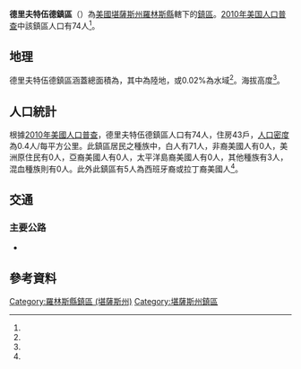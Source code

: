 {{noteTA
|G1=USState
}}
{{Infobox settlement
|official_name = 德里夫特伍德鎮區
|native_name = Driftwood Township
|settlement_type = 鎮區
|pushpin_map=USA Kansas
|coordinates_display = inline,title
|coordinates_region = US-KS
|subdivision_type = [[世界政區索引|國家]]
|subdivision_name = [[美国|美国]]
|subdivision_type1 = [[美國行政區劃|州]]
|subdivision_name1 = [[堪薩斯州|堪薩斯州]]
|subdivision_type2 = [[堪薩斯州行政區劃|縣]]
|subdivision_name2 = [[羅林斯縣_(堪薩斯州)|羅林斯縣]]
|area_total_km2 = 185.66
|area_land_km2 = 185.62
|area_water_km2 = 0.04
|area_total_sq_mi =
|area_land_sq_mi =
|area_water_sq_mi =
|area_water_percent = 0.02
|population_as_of = [[2010年美国人口普查|2010]]
|population_footnotes = <ref name="Census 2010">{{cite web| url=http://factfinder2.census.gov| title=Race, Hispanic or Latino, Age, and Housing Occupancy: 2010 Census Redistricting Data, Driftwood Township, Rawlins County, Kansas| publisher=U.S. Census Bureau, American FactFinder 2| accessdate=2016-10-23| archive-date=2013-09-11| archive-url=https://web.archive.org/web/20130911234518/http://factfinder2.census.gov/| dead-url=no}}</ref>
|population_total = 74
|population_density_km2 = auto
|elevation_footnotes = <ref name="gnis"/>
|elevation_m = 920
|elevation_ft = 
|latd = 39
|latm = 57
|lats = 56
|latNS = N
|longd = 101
|longm = 04
|longs = 59
|longEW = W
|postal_code_type =
|postal_code = 
|blank_name = [[聯邦資料處理標準|FIPS代碼]]
|blank_info = 20-18675
|blank1_name = [[地名信息系统|GNIS編號]] 
|blank1_info = 470902<ref name="gnis">{{cite web |url= {{Gnis3|470902}} |title= Driftwood Township, Rawlins County, Kansas|work= [[Geographic_Names_Information_System|Geographic Names Information System]]|publisher= [[United_States_Geological_Survey|United States Geological Survey]] |accessdate= 2016-10-23 }}</ref>
|website = 
|footnotes = 
}}

'''德里夫特伍德鎮區'''（{{lang-en|'''Driftwood Township'''}}）為[[美國|美國]][[堪薩斯州|堪薩斯州]][[羅林斯縣_(堪薩斯州)|羅林斯縣]]轄下的[[行政鎮區|鎮區]]。[[2010年美国人口普查|2010年美国人口普查]]中該鎮區人口有74人<ref name="Census 2010"/>。

==地理==
德里夫特伍德鎮區涵蓋總面積為{{convert|185.66|km2|sqmi}}，其中{{convert|185.62|km2|sqmi}}為陸地，{{convert|0.04|km2|sqmi}}或0.02%為水域<ref name="Census 2010"/>。海拔高度{{convert|920|m|ft}}<ref name="gnis"/>。

==人口統計==
根據[[2010年美國人口普查|2010年美國人口普查]]，德里夫特伍德鎮區人口有74人，住房43戶，[[人口密度|人口密度]]為0.4人/每平方公里。此鎮區居民之種族中，白人有71人，非裔美國人有0人，美洲原住民有0人，亞裔美國人有0人，太平洋島裔美國人有0人，其他種族有3人，混血種族則有0人。此外此鎮區有5人為西班牙裔或拉丁裔美國人<ref name="Census 2010"/>。

==交通==
===主要公路===
*{{Jct|state=KS|KS|25}}

==參考資料==
{{reflist}}

{{羅林斯縣 (堪薩斯州)}}

{{DEFAULTSORT: Driftwood}}
[[Category:羅林斯縣鎮區_(堪薩斯州)|Category:羅林斯縣鎮區 (堪薩斯州)]]
[[Category:堪薩斯州鎮區|Category:堪薩斯州鎮區]]